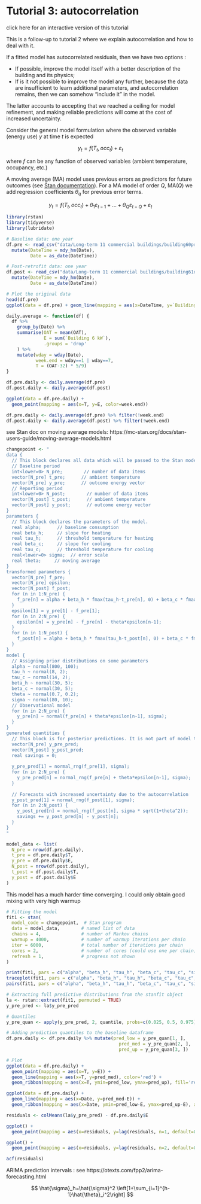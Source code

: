# Tutorial 3: autocorrelation {#optCautocorr}

click here for an interactive version of this tutorial

This is a follow-up to tutorial 2 where we explain autocorrelation and how to deal with it.

If a fitted model has autocorrelated residuals, then we have two options :

* If possible, improve the model itself with a better description of the building and its physics;
* If is it not possible to improve the model any further, because the data are insufficient to learn additional parameters, and autocorrelation remains, then we can somehow "include it" in the model.

The latter accounts to accepting that we reached a ceiling for model refinement, and making reliable predictions will come at the cost of increased uncertainty.

Consider the general model formulation where the observed variable (energy use) $y$ at time $t$ is expected

$$
y_t = f(T_t, occ_t) + \varepsilon_t
$$

where $f$ can be any function of observed variables (ambient temperature, occupancy, etc.)

A moving average (MA) model uses previous errors as predictors for future outcomes (see [Stan documentation](https://mc-stan.org/docs/stan-users-guide/moving-average-models.html)). For a MA model of order $Q$, $\mathrm{MA}(Q)$ we add regression coefficients $\theta_q$ for previous error terms.

$$
y_t = f(T_t, occ_t) + \theta_1 \varepsilon_{t-1} + \dots + \theta_Q \varepsilon_{t-Q} + \varepsilon_t
$$



```r
library(rstan)
library(tidyverse)
library(lubridate)
```


```r
# Baseline data: one year
df.pre <- read_csv("data/Long-term 11 commercial buildings/building60preoffice.csv") %>% 
  mutate(DateTime = mdy_hm(Date),
         Date = as_date(DateTime))

# Post-retrofit data: one year
df.post <- read_csv("data/Long-term 11 commercial buildings/building61duringoffice.csv") %>% 
  mutate(DateTime = mdy_hm(Date),
         Date = as_date(DateTime))

# Plot the original data
head(df.pre)
ggplot(data = df.pre) + geom_line(mapping = aes(x=DateTime, y=`Building 6 kW`))
```



```r
daily.average <- function(df) {
  df %>% 
    group_by(Date) %>% 
    summarise(OAT = mean(OAT),
              E = sum(`Building 6 kW`),
              .groups = 'drop'
    ) %>% 
    mutate(wday = wday(Date),
           week.end = wday==1 | wday==7,
           T = (OAT-32) * 5/9)
}

df.pre.daily <- daily.average(df.pre)
df.post.daily <- daily.average(df.post)

ggplot(data = df.pre.daily) +
  geom_point(mapping = aes(x=T, y=E, color=week.end))
```



```r
df.pre.daily <- daily.average(df.pre) %>% filter(!week.end)
df.post.daily <- daily.average(df.post) %>% filter(!week.end)
```

see Stan doc on moving average models: https://mc-stan.org/docs/stan-users-guide/moving-average-models.html


```r
changepoint <- "
data {
  // This block declares all data which will be passed to the Stan model.
  // Baseline period
  int<lower=0> N_pre;        // number of data items
  vector[N_pre] t_pre;      // ambient temperature
  vector[N_pre] y_pre;      // outcome energy vector
  // Reporting period
  int<lower=0> N_post;        // number of data items
  vector[N_post] t_post;      // ambient temperature
  vector[N_post] y_post;      // outcome energy vector
}
parameters {
  // This block declares the parameters of the model.
  real alpha;      // baseline consumption
  real beta_h;     // slope for heating
  real tau_h;      // threshold temperature for heating
  real beta_c;     // slope for cooling
  real tau_c;      // threshold temperature for cooling
  real<lower=0> sigma;  // error scale
  real theta;     // moving average
}
transformed parameters {
  vector[N_pre] f_pre;
  vector[N_pre] epsilon;
  vector[N_post] f_post;
  for (n in 1:N_pre) {
    f_pre[n] = alpha + beta_h * fmax(tau_h-t_pre[n], 0) + beta_c * fmax(t_pre[n]-tau_c, 0);
  }
  epsilon[1] = y_pre[1] - f_pre[1];
  for (n in 2:N_pre) {
    epsilon[n] = y_pre[n] - f_pre[n] - theta*epsilon[n-1];
  }
  for (n in 1:N_post) {
    f_post[n] = alpha + beta_h * fmax(tau_h-t_post[n], 0) + beta_c * fmax(t_post[n]-tau_c, 0);
  }
}
model {
  // Assigning prior distributions on some parameters
  alpha ~ normal(800, 100);
  tau_h ~ normal(8, 2);
  tau_c ~ normal(14, 2);
  beta_h ~ normal(30, 5);
  beta_c ~ normal(30, 5);
  theta ~ normal(0.7, 0.2);
  sigma ~ normal(80, 10);
  // Observational model
  for (n in 2:N_pre) {
    y_pre[n] ~ normal(f_pre[n] + theta*epsilon[n-1], sigma);
  }
}
generated quantities {
  // This block is for posterior predictions. It is not part of model training
  vector[N_pre] y_pre_pred;
  vector[N_post] y_post_pred;
  real savings = 0;
  
  y_pre_pred[1] = normal_rng(f_pre[1], sigma);
  for (n in 2:N_pre) {
    y_pre_pred[n] = normal_rng(f_pre[n] + theta*epsilon[n-1], sigma);
  }
  
  // Forecasts with increased uncertainty due to the autocorrelation
  y_post_pred[1] = normal_rng(f_post[1], sigma);
  for (n in 2:N_post) {
    y_post_pred[n] = normal_rng(f_post[n], sigma * sqrt(1+theta^2));
    savings += y_post_pred[n] - y_post[n];
  }
}
"
```


 
```r
model_data <- list(
  N_pre = nrow(df.pre.daily),
  t_pre = df.pre.daily$T,
  y_pre = df.pre.daily$E,
  N_post = nrow(df.post.daily),
  t_post = df.post.daily$T,
  y_post = df.post.daily$E
)
```


This model has a much harder time converging. I could only obtain good mixing with very high warmup

```r
# Fitting the model
fit1 <- stan(
  model_code = changepoint,  # Stan program
  data = model_data,        # named list of data
  chains = 4,               # number of Markov chains
  warmup = 4000,            # number of warmup iterations per chain
  iter = 6000,              # total number of iterations per chain
  cores = 2,                # number of cores (could use one per chain)
  refresh = 1,              # progress not shown
)
```



```r
print(fit1, pars = c("alpha", "beta_h", "tau_h", "beta_c", "tau_c", "sigma", "theta", "savings"))
traceplot(fit1, pars = c("alpha", "beta_h", "tau_h", "beta_c", "tau_c", "sigma", "lp__"))
pairs(fit1, pars = c("alpha", "beta_h", "tau_h", "beta_c", "tau_c", "sigma", "theta"))
```




```r
# Extracting full predictive distributions from the stanfit object
la <- rstan::extract(fit1, permuted = TRUE)
y_pre_pred <- la$y_pre_pred

# Quantiles
y_pre_quan <- apply(y_pre_pred, 2, quantile, probs=c(0.025, 0.5, 0.975))

# Adding prediction quantiles to the baseline dataframe
df.pre.daily <- df.pre.daily %>% mutate(pred_low = y_pre_quan[1, ],
                                          pred_med = y_pre_quan[2, ],
                                          pred_up = y_pre_quan[3, ])

# Plot
ggplot(data = df.pre.daily) +
  geom_point(mapping = aes(x=T, y=E)) +
  geom_line(mapping = aes(x=T, y=pred_med), color='red') +
  geom_ribbon(mapping = aes(x=T, ymin=pred_low, ymax=pred_up), fill='red', alpha=0.1)
```



```r
ggplot(data = df.pre.daily) +
  geom_line(mapping = aes(x=Date, y=pred_med-E)) +
  geom_ribbon(mapping = aes(x=Date, ymin=pred_low-E, ymax=pred_up-E), alpha=0.2)

```

```r
residuals <- colMeans(la$y_pre_pred) - df.pre.daily$E

ggplot() +
  geom_point(mapping = aes(x=residuals, y=lag(residuals, n=1, default=0)))

ggplot() +
  geom_point(mapping = aes(x=residuals, y=lag(residuals, n=2, default=0)))

acf(residuals)
```

ARIMA prediction intervals : see https://otexts.com/fpp2/arima-forecasting.html


$$
\hat{\sigma}_h=\hat{\sigma}^2 \left[1+\sum_{i=1}^{h-1}\hat{\theta}_i^2\right]
$$


